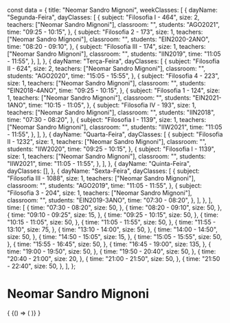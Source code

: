const data = {
  title: "Neomar Sandro Mignoni",
  weekClasses: [
    {
      dayName: "Segunda-Feira",
      dayClasses: [
        {
          subject: "Filosofia I - 464",
          size: 2,
          teachers: ["Neomar Sandro Mignoni"],
          classroom: "",
          students: "AGO2021",
          time: "09:25 - 10:15",
        },
        {
          subject: "Filosofia 2 - 173",
          size: 1,
          teachers: ["Neomar Sandro Mignoni"],
          classroom: "",
          students: "EIN2020-2ANO",
          time: "08:20 - 09:10",
        },
        {
          subject: "Filosofia III - 174",
          size: 1,
          teachers: ["Neomar Sandro Mignoni"],
          classroom: "",
          students: "IIN2019",
          time: "11:05 - 11:55",
        },
      ],
    },
    {
      dayName: "Terça-Feira",
      dayClasses: [
        {
          subject: "Filosofia II - 624",
          size: 2,
          teachers: ["Neomar Sandro Mignoni"],
          classroom: "",
          students: "AGO2020",
          time: "15:05 - 15:55",
        },
        {
          subject: "Filosofia 4 - 223",
          size: 1,
          teachers: ["Neomar Sandro Mignoni"],
          classroom: "",
          students: "EIN2018-4ANO",
          time: "09:25 - 10:15",
        },
        {
          subject: "Filosofia 1 - 124",
          size: 1,
          teachers: ["Neomar Sandro Mignoni"],
          classroom: "",
          students: "EIN2021-1ANO",
          time: "10:15 - 11:05",
        },
        {
          subject: "Filosofia IV - 193",
          size: 1,
          teachers: ["Neomar Sandro Mignoni"],
          classroom: "",
          students: "IIN2018",
          time: "07:30 - 08:20",
        },
        {
          subject: "Filosofia I - 1139",
          size: 1,
          teachers: ["Neomar Sandro Mignoni"],
          classroom: "",
          students: "IIW2021",
          time: "11:05 - 11:55",
        },
      ],
    },
    {
      dayName: "Quarta-Feira",
      dayClasses: [
        {
          subject: "Filosofia II - 1232",
          size: 1,
          teachers: ["Neomar Sandro Mignoni"],
          classroom: "",
          students: "IIW2020",
          time: "09:25 - 10:15",
        },
        {
          subject: "Filosofia I - 1139",
          size: 1,
          teachers: ["Neomar Sandro Mignoni"],
          classroom: "",
          students: "IIW2021",
          time: "11:05 - 11:55",
        },
      ],
    },
    {
      dayName: "Quinta-Feira",
      dayClasses: [],
    },
    {
      dayName: "Sexta-Feira",
      dayClasses: [
        {
          subject: "Filosofia III - 1088",
          size: 1,
          teachers: ["Neomar Sandro Mignoni"],
          classroom: "",
          students: "AGO2019",
          time: "11:05 - 11:55",
        },
        {
          subject: "Filosofia 3 - 204",
          size: 1,
          teachers: ["Neomar Sandro Mignoni"],
          classroom: "",
          students: "EIN2019-3ANO",
          time: "07:30 - 08:20",
        },
      ],
    },
  ],
  time: [
    {
      time: "07:30 - 08:20",
      size: 50,
    },
    {
      time: "08:20 - 09:10",
      size: 50,
    },
    {
      time: "09:10 - 09:25",
      size: 15,
    },
    {
      time: "09:25 - 10:15",
      size: 50,
    },
    {
      time: "10:15 - 11:05",
      size: 50,
    },
    {
      time: "11:05 - 11:55",
      size: 50,
    },
    {
      time: "11:55 - 13:10",
      size: 75,
    },
    {
      time: "13:10 - 14:00",
      size: 50,
    },
    {
      time: "14:00 - 14:50",
      size: 50,
    },
    {
      time: "14:50 - 15:05",
      size: 15,
    },
    {
      time: "15:05 - 15:55",
      size: 50,
    },
    {
      time: "15:55 - 16:45",
      size: 50,
    },
    {
      time: "16:45 - 19:00",
      size: 135,
    },
    {
      time: "19:00 - 19:50",
      size: 50,
    },
    {
      time: "19:50 - 20:40",
      size: 50,
    },
    {
      time: "20:40 - 21:00",
      size: 20,
    },
    {
      time: "21:00 - 21:50",
      size: 50,
    },
    {
      time: "21:50 - 22:40",
      size: 50,
    },
  ],
};

# Neomar Sandro Mignoni

<div>
  {
    <BrowserOnly>
      {() => (
        <Grid
          title={data.title}
          weekClasses={data.weekClasses}
          time={data.time}
        />
      )}
    </BrowserOnly>
  }
</div>
